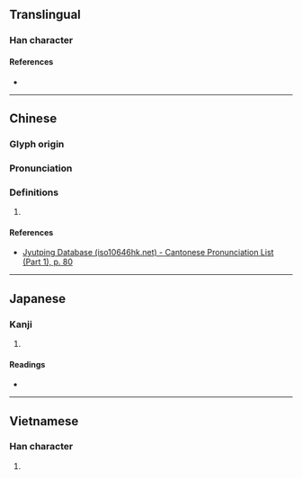 {{character info/new}}
==Translingual==

===Han character===
{{Han char|rn=30|rad=口|as=08|sn=11|four=67077|canj=RSUU|ids=⿰口屈}}

====References====
* {{Han ref|kx=0195.160|dkj=03819|dj=0416.150|hdz=10647.090|uh=5552|ud=21842|bh=D47D|bd=54397}}

----

==Chinese==
{{zh-forms}}

===Glyph origin===
{{Han etym}}

===Pronunciation===
{{zh-pron
|m=gǔ
|c=gwat1
|mn=
|mc=y
|oc=y
|cat=
}}

===Definitions===
{{zh-hanzi}}

# {{rfdef|zh}}

====References====
* [http://www.iso10646hk.net/jp/document/download.jsp Jyutping Database (iso10646hk.net) - Cantonese Pronunciation List (Part 1), p. 80]

----

==Japanese==

===Kanji===
{{ja-kanji|grade=|rs=口08}}

# {{rfdef|ja|sort=口08}}

====Readings====
* {{ja-readings|on=[[こつ]] (kotsu), [[こち]] (kochi)|kun=[[うれえる]] (ureeru), [[うれえるさま]] (ureerusama)}}

----

==Vietnamese==

===Han character===
{{vi-hantu|[[quắt]]|rs=口08}}

# {{rfdef|vi|sort=口08}}